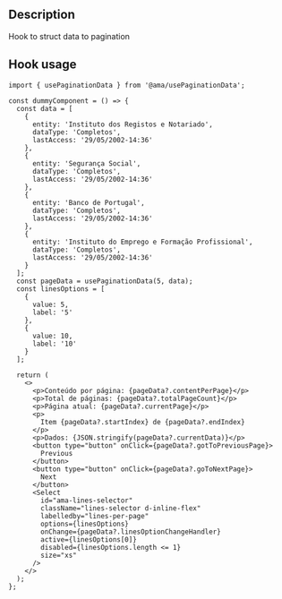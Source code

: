 
<Meta title="Hooks/Use Pagination Data/Use Pagination Data Docs" />

<h2>Description</h2>

<p>Hook to struct data to pagination</p>

<h2>Hook usage</h2>

```tsx
import { usePaginationData } from '@ama/usePaginationData';

const dummyComponent = () => {
  const data = [
    {
      entity: 'Instituto dos Registos e Notariado',
      dataType: 'Completos',
      lastAccess: '29/05/2002-14:36'
    },
    {
      entity: 'Segurança Social',
      dataType: 'Completos',
      lastAccess: '29/05/2002-14:36'
    },
    {
      entity: 'Banco de Portugal',
      dataType: 'Completos',
      lastAccess: '29/05/2002-14:36'
    },
    {
      entity: 'Instituto do Emprego e Formação Profissional',
      dataType: 'Completos',
      lastAccess: '29/05/2002-14:36'
    }
  ];
  const pageData = usePaginationData(5, data);
  const linesOptions = [
    {
      value: 5,
      label: '5'
    },
    {
      value: 10,
      label: '10'
    }
  ];

  return (
    <>
      <p>Conteúdo por página: {pageData?.contentPerPage}</p>
      <p>Total de páginas: {pageData?.totalPageCount}</p>
      <p>Página atual: {pageData?.currentPage}</p>
      <p>
        Item {pageData?.startIndex} de {pageData?.endIndex}
      </p>
      <p>Dados: {JSON.stringify(pageData?.currentData)}</p>
      <button type="button" onClick={pageData?.gotToPreviousPage}>
        Previous
      </button>
      <button type="button" onClick={pageData?.goToNextPage}>
        Next
      </button>
      <Select
        id="ama-lines-selector"
        className="lines-selector d-inline-flex"
        labelledby="lines-per-page"
        options={linesOptions}
        onChange={pageData?.linesOptionChangeHandler}
        active={linesOptions[0]}
        disabled={linesOptions.length <= 1}
        size="xs"
      />
    </>
  );
};
```
